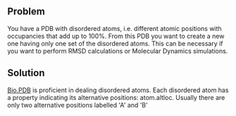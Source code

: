 == Problem ==

You have a PDB with disordered atoms, i.e. different atomic positions with occupancies that add up to 100%. From this PDB you want to create a new one having only one set of the disordered atoms. This can be necessary if you want to perform RMSD calculations or Molecular Dynamics simulations.
== Solution ==
[[Bio.PDB]] is proficient in dealing disordered atoms. Each disordered atom has a property indicating its alternative positions: atom.altloc. Usually there are only two alternative positions labelled 'A' and 'B'

